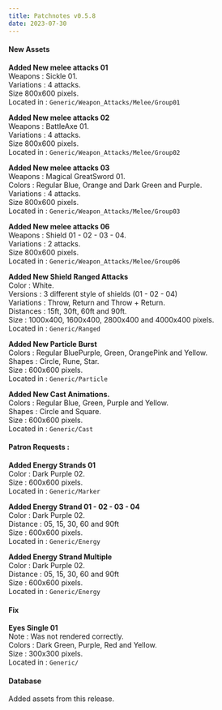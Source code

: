 ```yaml
---
title: Patchnotes v0.5.8
date: 2023-07-30
---
```


#### New Assets

**Added New melee attacks 01**  
Weapons : Sickle 01.  
Variations : 4 attacks.  
Size 800x600 pixels.  
Located in : ``Generic/Weapon_Attacks/Melee/Group01``

**Added New melee attacks 02**  
Weapons : BattleAxe 01.  
Variations : 4 attacks.  
Size 800x600 pixels.  
Located in : ``Generic/Weapon_Attacks/Melee/Group02``

**Added New melee attacks 03**  
Weapons : Magical GreatSword 01.  
Colors : Regular Blue, Orange and Dark Green and Purple.  
Variations : 4 attacks.  
Size 800x600 pixels.  
Located in : ``Generic/Weapon_Attacks/Melee/Group03``

**Added New melee attacks 06**  
Weapons : Shield 01 - 02 - 03 - 04.  
Variations : 2 attacks.  
Size 800x600 pixels.  
Located in : ``Generic/Weapon_Attacks/Melee/Group06``

**Added New Shield Ranged Attacks**  
Color : White.  
Versions : 3 different style of shields (01 - 02 - 04)  
Variations : Throw, Return and Throw + Return.   
Distances : 15ft, 30ft, 60ft and 90ft.  
Size : 1000x400, 1600x400, 2800x400 and 4000x400 pixels.  
Located in : ``Generic/Ranged``

**Added New Particle Burst**  
Colors : Regular BluePurple, Green, OrangePink and Yellow.  
Shapes : Circle, Rune, Star.  
Size : 600x600 pixels.  
Located in : ``Generic/Particle``

**Added New Cast Animations.**  
Colors : Regular Blue, Green, Purple and Yellow.  
Shapes : Circle and Square.  
Size : 600x600 pixels.  
Located in : ``Generic/Cast``

#### Patron Requests :

**Added Energy Strands 01**  
Color : Dark Purple 02.  
Size : 600x600 pixels.  
Located in : ``Generic/Marker``

**Added Energy Strand 01 - 02 - 03 - 04**  
Color : Dark Purple 02.  
Distance : 05, 15, 30, 60 and 90ft  
Size : 600x600 pixels.  
Located in : ``Generic/Energy``

**Added Energy Strand Multiple**  
Color : Dark Purple 02.  
Distance : 05, 15, 30, 60 and 90ft  
Size : 600x600 pixels.  
Located in : ``Generic/Energy``

#### Fix

**Eyes Single 01**  
Note : Was not rendered correctly.  
Colors : Dark Green, Purple, Red and Yellow.  
Size : 300x300 pixels.  
Located in : ``Generic/``

#### Database

Added assets from this release.




